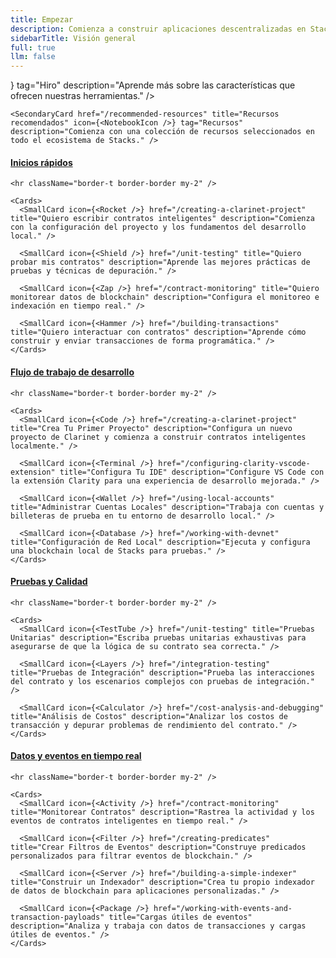 ```yaml
---
title: Empezar
description: Comienza a construir aplicaciones descentralizadas en Stacks con las herramientas de Hiro.
sidebarTitle: Visión general
full: true
llm: false
---
```


<div className="flex flex-col space-y-10 pt-0">
  <Cards>
    <SecondaryCard href="/features" title="Introducción a las herramientas de Hiro" icon={<Hiro />} tag="Hiro" description="Aprende más sobre las características que ofrecen nuestras herramientas." />

    <SecondaryCard href="/recommended-resources" title="Recursos recomendados" icon={<NotebookIcon />} tag="Recursos" description="Comienza con una colección de recursos seleccionados en todo el ecosistema de Stacks." />
  </Cards>

  <div className="flex flex-col">
    <h4 id="explore-by-goal" className="scroll-m-20">
      <a href="#explore-by-goal" className="not-prose group text-sm text-muted-foreground uppercase">
        Inicios rápidos
      </a>
    </h4>

    <hr className="border-t border-border my-2" />

    <Cards>
      <SmallCard icon={<Rocket />} href="/creating-a-clarinet-project" title="Quiero escribir contratos inteligentes" description="Comienza con la configuración del proyecto y los fundamentos del desarrollo local." />

      <SmallCard icon={<Shield />} href="/unit-testing" title="Quiero probar mis contratos" description="Aprende las mejores prácticas de pruebas y técnicas de depuración." />

      <SmallCard icon={<Zap />} href="/contract-monitoring" title="Quiero monitorear datos de blockchain" description="Configura el monitoreo e indexación en tiempo real." />

      <SmallCard icon={<Hammer />} href="/building-transactions" title="Quiero interactuar con contratos" description="Aprende cómo construir y enviar transacciones de forma programática." />
    </Cards>
  </div>

  <div className="flex flex-col">
    <h4 id="explore-by-workflow" className="scroll-m-20">
      <a href="#explore-by-workflow" className="not-prose group text-sm text-muted-foreground uppercase">
        Flujo de trabajo de desarrollo
      </a>
    </h4>

    <hr className="border-t border-border my-2" />

    <Cards>
      <SmallCard icon={<Code />} href="/creating-a-clarinet-project" title="Crea Tu Primer Proyecto" description="Configura un nuevo proyecto de Clarinet y comienza a construir contratos inteligentes localmente." />

      <SmallCard icon={<Terminal />} href="/configuring-clarity-vscode-extension" title="Configura Tu IDE" description="Configure VS Code con la extensión Clarity para una experiencia de desarrollo mejorada." />

      <SmallCard icon={<Wallet />} href="/using-local-accounts" title="Administrar Cuentas Locales" description="Trabaja con cuentas y billeteras de prueba en tu entorno de desarrollo local." />

      <SmallCard icon={<Database />} href="/working-with-devnet" title="Configuración de Red Local" description="Ejecuta y configura una blockchain local de Stacks para pruebas." />
    </Cards>
  </div>

  <div className="flex flex-col">
    <h4 id="explore-by-testing" className="scroll-m-20">
      <a href="#explore-by-testing" className="not-prose group text-sm text-muted-foreground uppercase">
        Pruebas y Calidad
      </a>
    </h4>

    <hr className="border-t border-border my-2" />

    <Cards>
      <SmallCard icon={<TestTube />} href="/unit-testing" title="Pruebas Unitarias" description="Escriba pruebas unitarias exhaustivas para asegurarse de que la lógica de su contrato sea correcta." />

      <SmallCard icon={<Layers />} href="/integration-testing" title="Pruebas de Integración" description="Prueba las interacciones del contrato y los escenarios complejos con pruebas de integración." />

      <SmallCard icon={<Calculator />} href="/cost-analysis-and-debugging" title="Análisis de Costos" description="Analizar los costos de transacción y depurar problemas de rendimiento del contrato." />
    </Cards>
  </div>

  <div className="flex flex-col">
    <h4 id="explore-by-events" className="scroll-m-20">
      <a href="#explore-by-events" className="not-prose group text-sm text-muted-foreground uppercase">
        Datos y eventos en tiempo real
      </a>
    </h4>

    <hr className="border-t border-border my-2" />

    <Cards>
      <SmallCard icon={<Activity />} href="/contract-monitoring" title="Monitorear Contratos" description="Rastrea la actividad y los eventos de contratos inteligentes en tiempo real." />

      <SmallCard icon={<Filter />} href="/creating-predicates" title="Crear Filtros de Eventos" description="Construye predicados personalizados para filtrar eventos de blockchain." />

      <SmallCard icon={<Server />} href="/building-a-simple-indexer" title="Construir un Indexador" description="Crea tu propio indexador de datos de blockchain para aplicaciones personalizadas." />

      <SmallCard icon={<Package />} href="/working-with-events-and-transaction-payloads" title="Cargas útiles de eventos" description="Analiza y trabaja con datos de transacciones y cargas útiles de eventos." />
    </Cards>
  </div>
</div>

<PageFooter />

